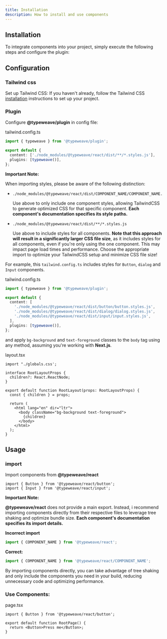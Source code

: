 ```yaml
---
title: Installation
description: How to install and use components
---
```


## Installation

To integrate components into your project, simply execute the following steps and configure the plugin:

<Installation package="@typeweave/react" />

<Installation package="@typeweave/plugin -D" />

## Configuration

<Steps>

### Tailwind css

Set up Tailwind CSS: If you haven't already, follow the Tailwind CSS [installation](https://tailwindcss.com/docs/installation) instructions to set up your project.

### Plugin

Configure **@typeweave/plugin** in config file:

<FileName>tailwind.config.ts</FileName>

```ts
import { typeweave } from '@typeweave/plugin';

export default {
  content: ['./node_modules/@typeweave/react/dist/**/*.styles.js'],
  plugins: [typeweave()],
};
```

**Important Note:**

When importing styles, please be aware of the following distinction:

- ```text
  ./node_modules/@typeweave/react/dist/COMPONENT_NAME/COMPONENT_NAME.styles.js
  ```

  Use above to only include one component styles, allowing TailwindCSS to generate optimized CSS for that specific component. **Each component's documentation specifies its style paths.**

- ```text
  ./node_modules/@typeweave/react/dist/**/*.styles.js
  ```

  Use above to include styles for all components. **Note that this approach will result in a significantly larger CSS file size**, as it includes styles for all components, even if you're only using the one component. This may impact page load times and performance.
  Choose the appropriate import to optimize your TailwindCSS setup and minimize CSS file size!

For example, this `tailwind.config.ts` includes styles for `Button`, `dialog` and `Input` components.

<FileName>tailwind.config.ts</FileName>

```ts
import { typeweave } from '@typeweave/plugin';

export default {
  content: [
    './node_modules/@typeweave/react/dist/button/button.styles.js',
    './node_modules/@typeweave/react/dist/dialog/dialog.styles.js',
    './node_modules/@typeweave/react/dist/input/input.styles.js',
  ],
  plugins: [typeweave()],
};
```

and apply `bg-background` and `text-foreground` classes to the `body` tag using any method, assuming you're working with **Next.js**.

<FileName>layout.tsx</FileName>

```tsx
import "./globals.css';

interface RootLayoutProps {
  children?: React.ReactNode;
}

export default function RootLayout(props: RootLayoutProps) {
  const { children } = props;

  return (
    <html lang="en" dir="ltr">
      <body className="bg-background text-foreground">
        {children}
      </body>
    </html>
  );
}
```

</Steps>

## Usage

<Steps>

### import

Import components from **@typeweave/react**

```tsx
import { Button } from '@typeweave/react/button';
import { Input } from '@typeweave/react/input';
```

**Important Note:**

**@typeweave/react** does not provide a main export. Instead, i recommend importing components directly from their respective files to leverage tree shaking and optimize bundle size. **Each component's documentation specifies its import details.**

<span className="mb-1">**Incorrect import**</span>

<div className="*:mt-0">

```ts
import { COMPONENT_NAME } from '@typeweave/react';
```

</div>

<span className="mb-1">**Correct:**</span>

<div className="*:mt-0">

```ts
import { COMPONENT_NAME } from '@typeweave/react/COMPONENT_NAME';
```

</div>

By importing components directly, you can take advantage of tree shaking and only include the components you need in your build, reducing unnecessary code and optimizing performance.

### Use Components:

<FileName>page.tsx</FileName>

```tsx
import { Button } from '@typeweave/react/button';

export default function RootPage() {
  return <Button>Press me</Button>;
}
```

</Steps>

